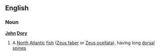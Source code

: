 ==English==
===Noun===
'''[[John]] [[Dory]]'''
#A [[North Atlantic]] [[fish]] ([[Zeus faber]] or [[Zeus ocellata]]), having long [[dorsal]] [[spine]]s